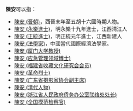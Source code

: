 '''陳安'''可以指：
* [[陳安_(晉朝)|陳安 (晉朝)]]，西晉末年至五胡十六國時期人物。
* [[陳安_(永樂進士)|陳安 (永樂進士)]]，明永樂十九年進士，江西清江人
* [[陳安_(正統進士)|陳安 (正統進士)]]，明正統元年進士，江西新建人
* [[陳安_(法學家)|陳安 (法學家)]]，中國當代國際經濟法學家。
* [[陳安_(厦门大学教授)|陳安 (厦门大学教授)]]
* [[陳安_(应急管理领域博士)|陳安 (应急管理领域博士)]]
* [[陳安_(福建省收藏文化研究会会员)|陳安 (福建省收藏文化研究会会员)]]
* [[陳安_(革命烈士)|陳安 (革命烈士)]]
* [[陳安_(广东省摄影家协会副主席)|陳安 (广东省摄影家协会副主席)]]
* [[陳安_(清代人物)|陳安 (清代人物)]]
* [[陳安_(浙江省人民政府侨务办公室联络处处长)|陳安 (浙江省人民政府侨务办公室联络处处长)]]
* [[陳安_(全国模范检察官)|陳安 (全国模范检察官)]]
{{disambig|A安|cat=二字陈姓人名消歧义}}